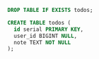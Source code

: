 ```sql schema.sql
DROP TABLE IF EXISTS todos;

CREATE TABLE todos (
  id serial PRIMARY KEY,
  user_id BIGINT NULL,
  note TEXT NOT NULL
);

```
